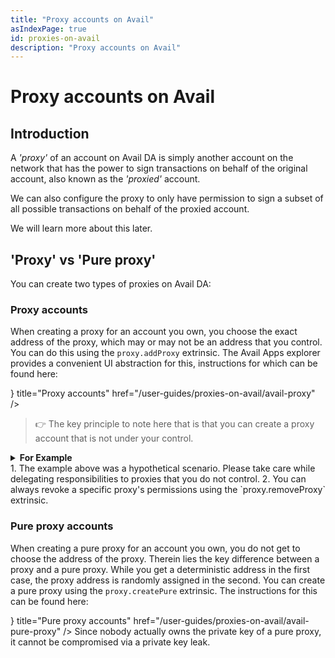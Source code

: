 ```yaml
---
title: "Proxy accounts on Avail"
asIndexPage: true
id: proxies-on-avail
description: "Proxy accounts on Avail"
---
```



# Proxy accounts on Avail

## Introduction

A *'proxy'* of an account on Avail DA is simply another account on the network that has the power to sign transactions on behalf of the 
original account, also known as the *'proxied'* account.

We can also configure the proxy to only have permission to sign a subset of all possible transactions on behalf of the proxied account.

We will learn more about this later.

## 'Proxy' vs 'Pure proxy'

You can create two types of proxies on Avail DA:

### Proxy accounts

When creating a proxy for an account you own, you choose the exact address of the proxy, which may or may not
be an address that you control.
You can do this using the `proxy.addProxy` extrinsic. The Avail Apps explorer provides a convenient UI abstraction for this,
instructions for which can be found here:

<Cards num={1}>
  <Cards.Card icon={<FileIcon/>} title="Proxy accounts" href="/user-guides/proxies-on-avail/avail-proxy" />
</Cards>

> 👉 The key principle to note here that is that you can create a proxy account that is not under your control.

<details className="border p-3 rounded-md bg-[#EFF6FF]">
<summary><b>For Example</b></summary>

You might have an account with a significant amount of funds that you want to stake on the network without taking on the
responsibility of managing the staking operation itself.

You may, in this scenario, choose to add a friend's account as a proxy to your original account, but with the stipulation that
this proxy can only sign staking-related operations on your behalf.

You therefore have a situation where a second person has the power to stake funds on your behalf, but without the ability to outright
transfer your tokens away.
</details>

<Callout type="warning">
1. The example above was a hypothetical scenario. Please take care while delegating responsibilities to proxies that you do not control.
2. You can always revoke a specific proxy's permissions using the `proxy.removeProxy` extrinsic.
</Callout>

### Pure proxy accounts

When creating a pure proxy for an account you own, you do not get to choose the address of the proxy.
Therein lies the key difference between a proxy and a pure proxy.
While you get a deterministic address in the first case, the proxy address is randomly assigned in the second.
You can create a pure proxy using the `proxy.createPure` extrinsic.
The instructions for this can be found here:

<Cards num={1}>
  <Cards.Card icon={<FileIcon/>} title="Pure proxy accounts" href="/user-guides/proxies-on-avail/avail-pure-proxy" />
</Cards>

<Callout>
Since nobody actually owns the private key of a pure proxy, it cannot be compromised via a private key leak.
</Callout>